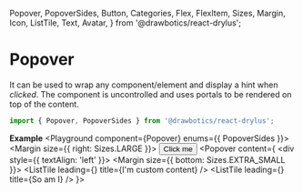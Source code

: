   Popover,
  PopoverSides,
  Button,
  Categories,
  Flex,
  FlexItem,
  Sizes,
  Margin,
  Icon,
  ListTile,
  Text,
  Avatar,
} from '@drawbotics/react-drylus';



# Popover
It can be used to wrap any component/element and display a hint when _clicked_. The component is uncontrolled and uses portals to be rendered on top of the content.
```jsx
import { Popover, PopoverSides } from '@drawbotics/react-drylus';
```

__Example__
<Playground component={Popover} enums={{ PopoverSides }}>
<Flex>
  <FlexItem>
    <Margin size={{ right: Sizes.LARGE }}>
      <Popover content="I am a popover">
        <Button category={Categories.BRAND}>Click me</Button>
      </Popover>
    </Margin>
  </FlexItem>
  <FlexItem>
    <Popover
      content={
        <div style={{ textAlign: 'left' }}>
          <Margin size={{ bottom: Sizes.EXTRA_SMALL }}>
            <ListTile leading={<Icon name="alert-triangle" category={Categories.DANGER} />} title={<Text size={Sizes.SMALL}>I'm custom content</Text>} />
          </Margin>
          <ListTile leading={<Icon name="check-circle" category={Categories.SUCCESS} />} title={<Text size={Sizes.SMALL}>So am I</Text>} />
        </div>
      }>
      <Avatar category={Categories.SUCCESS} text="PO" />
    </Popover>
  </FlexItem>
</Flex>
</Playground>
